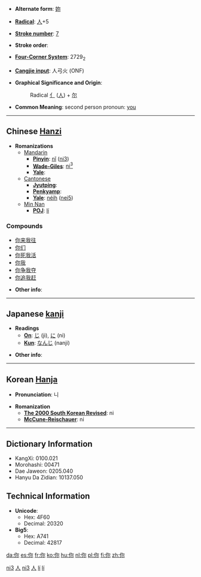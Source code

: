 * '''Alternate form''': [[妳]]

* '''[[Wiktionary:Chinese radical index| Radical]]''': [[Wiktionary:Chinese radical index 人|人]]+5

* '''[[Wiktionary:Chinese total strokes index|Stroke number]]''': [[Wiktionary:Chinese total strokes index 7|7]]

* '''Stroke order''': 

* '''[[Wiktionary:Chinese four corner index|Four-Corner System]]''': 2729<sub>2</sub>

* '''[[Wiktionary:Chinese Cangjie index|Cangjie input]]''': 人弓火 (ONF)

* '''Graphical Significance and Origin''':
*:Radical [[亻]] ([[人]]) + [[尔]]

* '''Common Meaning''': second person pronoun: [[you]]

----

== Chinese [[Hanzi]] ==

* '''Romanizations'''
** [[Mandarin]]
*** '''[[Pinyin]]''': [[nǐ]] ([[ni3]])
*** '''[[Wade-Giles]]''': [[ni3|ni<sup>3</sup>]]
*** '''[[Yale]]''': 
**[[Cantonese]]
***'''[[Jyutping]]''':
***'''[[Penkyamp]]''': 
***'''[[Yale]]''': [[néih]] ([[nei5]])
**[[Min Nan]]
***'''[[POJ]]''': [[lí]]

===Compounds===
*[[你来我往]]
*[[你们]]
*[[你死我活]]
*[[你我]]
*[[你争我夺]]
*[[你追我赶]]

* '''Other info''': 

----

== Japanese [[kanji]] ==

* '''Readings'''
** '''[[On]]''': [[じ]] (ji), [[に]] (ni)
** '''[[Kun]]''': [[なんじ]] (nanji)

* '''Other info''':  

----

== Korean [[Hanja]] ==

* '''Pronunciation''': 니

* '''Romanization'''
** '''[[The 2000 South Korean Revised Romanization|The 2000 South Korean Revised]]''': ni
** '''[[McCune-Reischauer]]''': ni

----

== Dictionary Information ==

* KangXi: 0100.021
* Morohashi: 00471
* Dae Jaweon: 0205.040
* Hanyu Da Zidian: 10137.050

== Technical Information ==

* '''Unicode''':
** Hex: 4F60
** Decimal: 20320
* '''Big5''':
** Hex: A741
** Decimal: 42817

[[Category:zh-cn:Pronouns|ni3]]
[[Category:zh-tw:Pronouns|人]]
[[Category:zh-cn:Beginning Mandarin|ni3]]
[[Category:zh-tw:Beginning Mandarin|人]]
[[Category:nan-cn:Pronouns|lí]]
[[Category:nan-tw:Pronouns|lí]]

[[da:你]]
[[es:你]]
[[fr:你]]
[[ko:你]]
[[hu:你]]
[[nl:你]]
[[pl:你]]
[[fi:你]]
[[zh:你]]